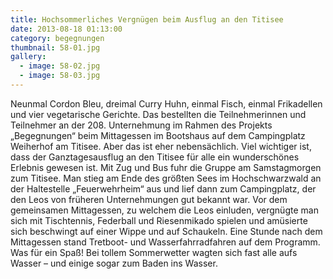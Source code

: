 ```yaml
---
title: Hochsommerliches Vergnügen beim Ausflug an den Titisee
date: 2013-08-18 01:13:00
category: begegnungen
thumbnail: 58-01.jpg
gallery:
  - image: 58-02.jpg
  - image: 58-03.jpg
---
```


Neunmal Cordon Bleu, dreimal Curry Huhn, einmal Fisch, einmal Frikadellen und vier vegetarische Gerichte. Das bestellten die Teilnehmerinnen und Teilnehmer an der 208. Unternehmung im Rahmen des Projekts „Begegnungen“ beim Mittagessen im Bootshaus auf dem Campingplatz Weiherhof am Titisee. Aber das ist eher nebensächlich. Viel wichtiger ist, dass der Ganztagesausflug an den Titisee für alle ein wunderschönes Erlebnis gewesen ist. Mit Zug und Bus fuhr die Gruppe am Samstagmorgen zum Titisee. Man stieg am Ende des größten Sees im Hochschwarzwald an der Haltestelle „Feuerwehrheim“ aus und lief dann zum Campingplatz, der den Leos von früheren Unternehmungen gut bekannt war. Vor dem gemeinsamen Mittagessen, zu welchem die Leos einluden, vergnügte man sich mit Tischtennis, Federball und Riesenmikado spielen und amüsierte sich beschwingt auf einer Wippe und auf Schaukeln.
Eine Stunde nach dem Mittagessen stand Tretboot- und Wasserfahrradfahren auf dem Programm. Was für ein Spaß! Bei tollem Sommerwetter wagten sich fast alle aufs Wasser – und einige sogar zum Baden ins Wasser.
